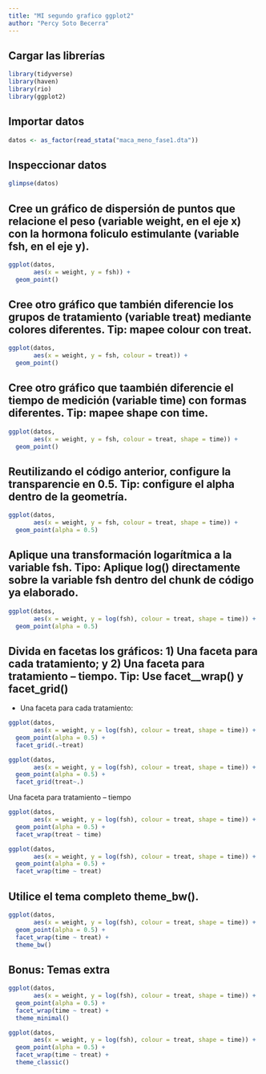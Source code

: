```yaml
---
title: "MI segundo grafico ggplot2"
author: "Percy Soto Becerra"
---
```


## Cargar las librerías

```r
library(tidyverse)
library(haven)
library(rio)
library(ggplot2)
```

## Importar datos

```r
datos <- as_factor(read_stata("maca_meno_fase1.dta"))
```

## Inspeccionar datos

```r
glimpse(datos)
```


## Cree un gráfico de dispersión de puntos que relacione el peso (variable weight, en el eje x) con la hormona foliculo estimulante (variable fsh, en el eje y).

```r
ggplot(datos, 
       aes(x = weight, y = fsh)) + 
  geom_point()
```


## Cree otro gráfico que también diferencie los grupos de tratamiento (variable treat) mediante colores diferentes. Tip: mapee colour con treat.

```r
ggplot(datos, 
       aes(x = weight, y = fsh, colour = treat)) + 
  geom_point()
```

## Cree otro gráfico que taambién diferencie el tiempo de medición (variable time) con formas diferentes. Tip: mapee shape con time.

```r
ggplot(datos, 
       aes(x = weight, y = fsh, colour = treat, shape = time)) + 
  geom_point()
```


## Reutilizando el código anterior, configure la transparencie en 0.5. Tip: configure el alpha dentro de la geometría.

```r
ggplot(datos, 
       aes(x = weight, y = fsh, colour = treat, shape = time)) + 
  geom_point(alpha = 0.5)
```

## Aplique una transformación logarítmica a la variable fsh. Tipo: Aplique log() directamente sobre la variable fsh dentro del chunk de código ya elaborado.

```r
ggplot(datos, 
       aes(x = weight, y = log(fsh), colour = treat, shape = time)) + 
  geom_point(alpha = 0.5)
```

## Divida en facetas los gráficos: 1) Una faceta para cada tratamiento; y 2) Una faceta para tratamiento – tiempo. Tip: Use facet__wrap() y facet_grid()

- Una faceta para cada tratamiento:

```r
ggplot(datos, 
       aes(x = weight, y = log(fsh), colour = treat, shape = time)) + 
  geom_point(alpha = 0.5) + 
  facet_grid(.~treat)
```

```r
ggplot(datos, 
       aes(x = weight, y = log(fsh), colour = treat, shape = time)) + 
  geom_point(alpha = 0.5) + 
  facet_grid(treat~.)
```

Una faceta para tratamiento – tiempo

```r
ggplot(datos, 
       aes(x = weight, y = log(fsh), colour = treat, shape = time)) + 
  geom_point(alpha = 0.5) + 
  facet_wrap(treat ~ time)
```

```r
ggplot(datos, 
       aes(x = weight, y = log(fsh), colour = treat, shape = time)) + 
  geom_point(alpha = 0.5) + 
  facet_wrap(time ~ treat)
```

## Utilice el tema completo theme_bw().

```r
ggplot(datos, 
       aes(x = weight, y = log(fsh), colour = treat, shape = time)) + 
  geom_point(alpha = 0.5) + 
  facet_wrap(time ~ treat) + 
  theme_bw()
```


## Bonus: Temas extra

```r
ggplot(datos, 
       aes(x = weight, y = log(fsh), colour = treat, shape = time)) + 
  geom_point(alpha = 0.5) + 
  facet_wrap(time ~ treat) + 
  theme_minimal()
```

```r
ggplot(datos, 
       aes(x = weight, y = log(fsh), colour = treat, shape = time)) + 
  geom_point(alpha = 0.5) + 
  facet_wrap(time ~ treat) + 
  theme_classic()
```